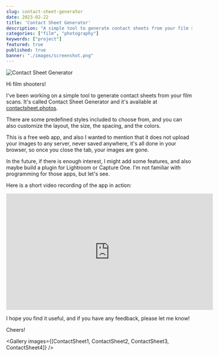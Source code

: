 ```yaml
---
slug: contact-sheet-generator
date: 2023-02-22
title: 'Contact Sheet Generator'
description: "A simple tool to generate contact sheets from your film scans."
categories: ["film", "photography"]
keywords: ["project"]
featured: true
published: true
banner: "./images/screenshot.png"
---
```



![Contact Sheet Generator](./images/screenshot.png)

Hi film shooters!

I've been working on a simple tool to generate contact sheets from your film scans.
It's called Contact Sheet Generator and it's available at [contactsheet.photos](https://contactsheet.photos).

There are some predefined styles included to choose from, and you can also customize the layout, the size, the spacing, and the colors.

This is a free web app, and also I wanted to mention that it does not upload your images to any server, never saved anywhere, it's all done in your browser,
so once you close the tab, your images are gone.

In the future, if there is enough interest, I might add some features, and also maybe build a plugin for Lightroom or Capture One. I'm not familiar with programming for those apps, but let's see.

Here is a short video recording of the app in action:

<div class="flex justify-center">
  <iframe width="560" height="315" src="https://www.youtube.com/embed/vOqmo4uHGgU" title="YouTube video player" frameborder="0" allow="accelerometer; autoplay; clipboard-write; encrypted-media; gyroscope; picture-in-picture; web-share" allowfullscreen></iframe>
</div>

I hope you find it useful, and if you have any feedback, please let me know!

Cheers!

<Gallery images={[ContactSheet1, ContactSheet2, ContactSheet3, ContactSheet4]} />